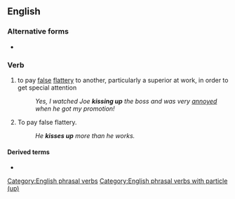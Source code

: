 {{also|kiss-up}}
==English==

===Alternative forms===
* {{l|en|kiss-up}}

===Verb===
{{head|en|verb|head=[[kiss]] [[up]]}}

# {{lb|en|transitive|idiomatic}} to pay [[false]] [[flattery]] to another, particularly a superior at work, in order to get special attention
#: ''Yes, I watched Joe '''kissing up''' the boss and was very [[annoyed]] when he got my promotion!''
# {{lb|en|intransitive|idiomatic}} To pay false flattery.
#: ''He '''kisses up''' more than he works.''

====Derived terms====
* {{l|en|kiss up to}}

[[Category:English phrasal verbs]]
[[Category:English phrasal verbs with particle (up)]]